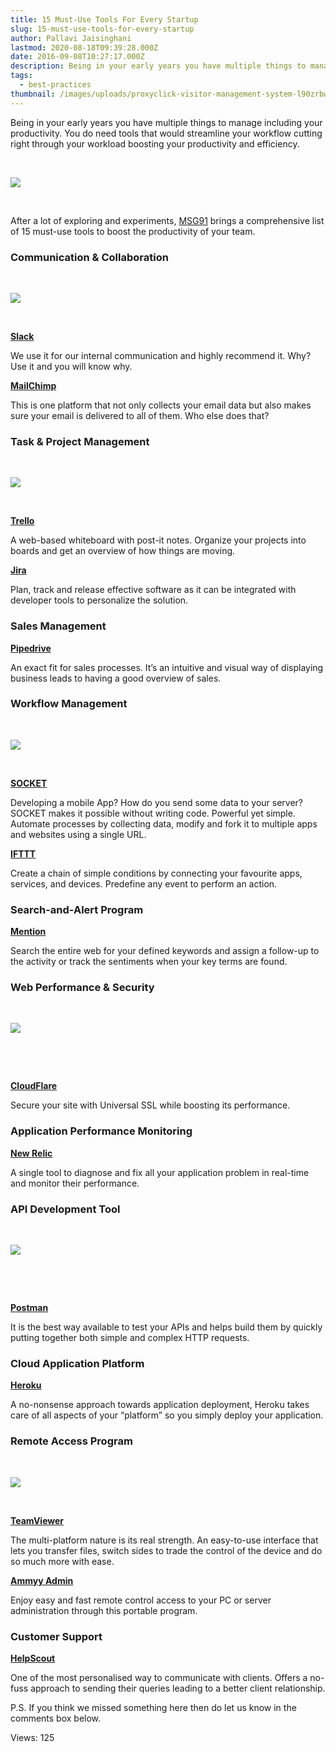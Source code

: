 ```yaml
---
title: 15 Must-Use Tools For Every Startup
slug: 15-must-use-tools-for-every-startup
author: Pallavi Jaisinghani
lastmod: 2020-08-18T09:39:28.000Z
date: 2016-09-08T10:27:17.000Z
description: Being in your early years you have multiple things to manage including your productivity. You do need tools that would streamline your workflow cutting right through your workload boosting your productivity and efficiency.
tags:
  - best-practices
thumbnail: /images/uploads/proxyclick-visitor-management-system-l90zrbwvcoe-unsplash.jpg
---
```


Being in your early years you have multiple things to manage including your productivity. You do need tools that would streamline your workflow cutting right through your workload boosting your productivity and efficiency.


 


![](https://images-msg91.s3.ap-south-1.amazonaws.com/content/images/wordpress/2018/04/Office-productivity1-1.jpg)


 


After a lot of exploring and experiments, [MSG91](https://msg91.com "Enterprise Bulk SMS Provider") brings a comprehensive list of 15 must-use tools to boost the productivity of your team. 


### **Communication & Collaboration**


 


![](https://images-msg91.s3.ap-south-1.amazonaws.com/content/images/wordpress/2018/04/slack.jpg)


 


[**Slack**](https://slack.com/)


We use it for our internal communication and highly recommend it. Why? Use it and you will know why.


[**MailChimp**](https://mailchimp.com/)


This is one platform that not only collects your email data but also makes sure your email is delivered to all of them. Who else does that?


### **Task & Project Management**


 


![](https://images-msg91.s3.ap-south-1.amazonaws.com/content/images/wordpress/2018/04/Trello.jpg)


 


[**Trello**](https://trello.com/)


A web-based whiteboard with post-it notes. Organize your projects into boards and get an overview of how things are moving.


[**Jira**](https://www.atlassian.com/software/jira)


Plan, track and release effective software as it can be integrated with developer tools to personalize the solution.


### **Sales Management**


[**Pipedrive**](https://www.pipedrive.com/)


An exact fit for sales processes. It’s an intuitive and visual way of displaying business leads to having a good overview of sales. 


### **Workflow Management**


 


![](https://images-msg91.s3.ap-south-1.amazonaws.com/content/images/wordpress/2018/04/Socket.png)


 


[**SOCKET**](http://viasocket.com/#/home)


Developing a mobile App? How do you send some data to your server? SOCKET makes it possible without writing code. Powerful yet simple. Automate processes by collecting data, modify and fork it to multiple apps and websites using a single URL. 


[**IFTTT**](https://ifttt.com/)


Create a chain of simple conditions by connecting your favourite apps, services, and devices. Predefine any event to perform an action.


### **Search-and-Alert Program**


[**Mention**](https://mention.com/en/)


Search the entire web for your defined keywords and assign a follow-up to the activity or track the sentiments when your key terms are found.


### **Web Performance & Security**


 


![](https://images-msg91.s3.ap-south-1.amazonaws.com/content/images/wordpress/2018/04/Cloudflare-1.png)


 


 


[**CloudFlare**](https://www.cloudflare.com/)


Secure your site with Universal SSL while boosting its performance. 


### **Application Performance Monitoring**


[**New Relic**](https://newrelic.com/)


A single tool to diagnose and fix all your application problem in real-time and monitor their performance. 


### **API Development Tool**


 


![](https://images-msg91.s3.ap-south-1.amazonaws.com/content/images/wordpress/2018/04/Postman-1-2.png)


 


 


[**Postman**](https://www.getpostman.com/)


It is the best way available to test your APIs and helps build them by quickly putting together both simple and complex HTTP requests.


### **Cloud Application Platform**


[**Heroku**](https://www.heroku.com/)


A no-nonsense approach towards application deployment, Heroku takes care of all aspects of your “platform” so you simply deploy your application.


### **Remote Access Program**


 


![](https://images-msg91.s3.ap-south-1.amazonaws.com/content/images/wordpress/2018/04/Team-Viewer.png)


 


[**TeamViewer**](https://www.teamviewer.com/en/)


The multi-platform nature is its real strength. An easy-to-use interface that lets you transfer files, switch sides to trade the control of the device and do so much more with ease. 


[**Ammyy Admin**](http://www.ammyy.com/en/)


Enjoy easy and fast remote control access to your PC or server administration through this portable program.


### **Customer Support**


[**HelpScout**](https://www.helpscout.net/)


One of the most personalised way to communicate with clients. Offers a no-fuss approach to sending their queries leading to a better client relationship.


P.S. If you think we missed something here then do let us know in the comments box below.


 Views: 125


